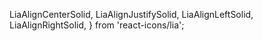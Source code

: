 
  LiaAlignCenterSolid,
  LiaAlignJustifySolid,
  LiaAlignLeftSolid,
  LiaAlignRightSolid,
} from 'react-icons/lia';

<Meta title="App/Icons" />

<IconGallery>
  <IconItem name="textalign">
    <LiaAlignCenterSolid />
  </IconItem>
  <IconItem>
    <LiaAlignJustifySolid />
  </IconItem>
  <IconItem>
    <LiaAlignLeftSolid />
  </IconItem>
  <IconItem>
    <LiaAlignRightSolid />
  </IconItem>
</IconGallery>

